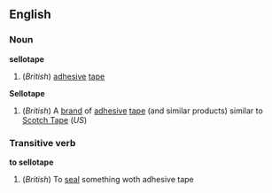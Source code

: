 ==English==
===Noun===
{{wikipedia}}
'''sellotape'''
#(''British'') [[adhesive]] [[tape]]
'''Sellotape'''
#(''British'') A [[brand]] of [[adhesive]] [[tape]] (and similar products) similar to [[Scotch Tape]] (''US'')
===Transitive verb===
'''to sellotape'''
#(''British'') To [[seal]] something woth adhesive tape